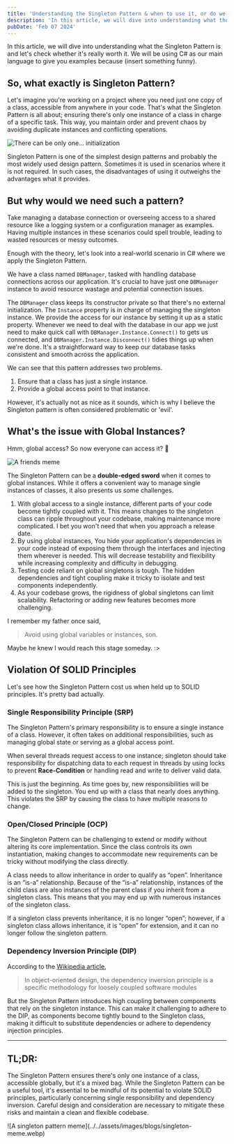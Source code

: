 ```yaml
---
title: 'Understanding the Singleton Pattern & when to use it, or do we really need to?'
description: 'In this article, we will dive into understanding what the Singleton Pattern is and lets check whether its really worth it. We will be using C# as our main language to give you examples because (insert something funny).'
pubDate: 'Feb 07 2024'
---
```


 
In this article, we will dive into understanding what the Singleton Pattern is and let's check whether it's
really worth it. We will be using C# as our main language to give you examples because (insert something funny).

## So, what exactly is Singleton Pattern?


Let's imagine you're working on a project where you need just one copy of a class, accessible from anywhere in
your code. That's what the Singleton Pattern is all about; ensuring there's only one instance of a class in
charge of a specific task. This way, you maintain order and prevent chaos by avoiding duplicate instances and
conflicting operations.


![There can be only one... initialization](../../assets/images/blogs/singleton-meme-some-hero.webp) 
   
Singleton Pattern is one of the simplest design patterns and probably the most widely used design pattern.
Sometimes it is used in scenarios where it is not required. In such cases, the disadvantages of using it
outweighs the advantages what it provides.

## But why would we need such a pattern?


Take managing a database connection or overseeing access to a shared resource like a logging system or a
configuration manager as examples. Having multiple instances in these scenarios could spell trouble, leading to
wasted resources or messy outcomes.


Enough with the theory, let's look into a real-world scenario in C# where we apply the Singleton Pattern.

  
We have a class named `DBManager`, tasked with handling database connections across our application.
It's crucial to have just one `DBManager` instance to avoid resource wastage and potential connection
issues.

  <script src="https://gist.github.com/LasithaPrabodha/81c2833179f608ba695a04de13499418.js"></script>

The `DBManager` class keeps its constructor private so that there's no external initialization. The
`Instance` property is in charge of managing the singleton instance. We provide the access for our instance by setting it
up as a static property. Whenever we need to deal with the database in our app we just need to make quick call
with `DBManager.Instance.Connect()` to gets us connected, and
`DBManager.Instance.Disconnect()` tidies things up when we're done. It's a straightforward way to
keep our database tasks consistent and smooth across the application.


We can see that this pattern addresses two problems.

1. Ensure that a class has just a single instance. 
2. Provide a global access point to that instance. 
 

However, it's actually not as nice as it sounds, which is why I believe the Singleton pattern is often
considered problematic or 'evil'.

## What's the issue with Global Instances?

Hmm, global access? So now everyone can access it? 🤔

![A friends meme](../../assets/images/blogs/singleton-meme-friends.webp) 
 
 The Singleton Pattern can be a <strong>double-edged sword</strong> when it comes to global instances. While it
offers a convenient way to manage single instances of classes, it also presents us some challenges.

 
1. With global access to a single instance, different parts of your code become tightly coupled with it. This
  means changes to the singleton class can ripple throughout your codebase, making maintenance more complicated.
  I bet you won't need that when you approach a release date.
2. By using global instances, You hide your application's dependencies in your code instead of exposing them
  through the interfaces and injecting them wherever is needed. This will decrease testability and flexibility
  while increasing complexity and difficulty in debugging.
3. Testing code reliant on global singletons is tough. The hidden dependencies and tight coupling make it tricky
  to isolate and test components independently.
4. As your codebase grows, the rigidness of global singletons can limit scalability. Refactoring or adding new
  features becomes more challenging.

I remember my father once said,

> Avoid using global variables or instances, son. 

Maybe he knew I would reach this stage someday. :>

## Violation Of SOLID Principles

Let's see how the Singleton Pattern cost us when held up to SOLID principles. It's pretty bad actually.

### Single Responsibility Principle (SRP)


The Singleton Pattern's primary responsibility is to ensure a single instance of a class. However, it often
takes on additional responsibilities, such as managing global state or serving as a global access point.

     
When several threads request access to one instance; singleton should take responsibility for dispatching data
to each request in threads by using locks to prevent <strong>Race-Condition</strong> or handling read and write
to deliver valid data.

     
This is just the beginning. As time goes by, new responsibilities will be added to the singleton. You end up
with a class that nearly does anything. This violates the SRP by causing the class to have multiple reasons to
change.


### Open/Closed Principle (OCP)


The Singleton Pattern can be challenging to extend or modify without altering its core implementation. Since the
class controls its own instantiation, making changes to accommodate new requirements can be tricky without
modifying the class directly.

      
A class needs to allow inheritance in order to qualify as “open”. Inheritance is an “is-a” relationship. Because
of the “is-a” relationship, instances of the child class are also instances of the parent class if you inherit
from a singleton class. This means that you may end up with numerous instances of the singleton class.

      
If a singleton class prevents inheritance, it is no longer “open”; however, if a singleton class allows
inheritance, it is “open” for extension, and it can no longer follow the singleton pattern.

### Dependency Inversion Principle (DIP)
 
According to the <a href="https://en.wikipedia.org/wiki/Dependency_inversion_principle" target="_blank"  rel="noreferrer"  >Wikipedia article</a>,


> In object-oriented design, the dependency inversion principle is a specific methodology for loosely coupled software modules
 
 But the Singleton Pattern introduces high coupling between components that rely on the singleton instance. This
can make it challenging to adhere to the DIP, as components become tightly bound to the Singleton class, making
it difficult to substitute dependencies or adhere to dependency injection principles.

 <hr />

## TL;DR:

The Singleton Pattern ensures there's only one instance of a class, accessible globally, but it's a mixed bag.
While the Singleton Pattern can be a useful tool, it's essential to be mindful of its potential to violate SOLID
principles, particularly concerning single responsibility and dependency inversion. Careful design and
consideration are necessary to mitigate these risks and maintain a clean and flexible codebase.


<WideImage>
![A singleton pattern meme](../../assets/images/blogs/singleton-meme.webp) 
</WideImage> 
